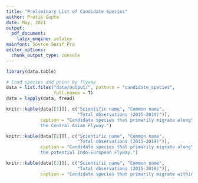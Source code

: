 ```yaml
---
title: "Preliminary List of Candidate Species"
author: Pratik Gupte
date: May, 2021
output: 
  pdf_document: 
    latex_engine: xelatex
mainfont: Source Serif Pro
editor_options:
  chunk_output_type: console
---
```


```r
library(data.table)

# load species and print by flyway
data = list.files("data/output/", pattern = "candidate_species",
                  full.names = T)
data = lapply(data, fread)
```

```r
knitr::kable(data[[1]][, c("Scientific name", "Common name",
                           "Total observations (2015-2019)")],
             caption = "Candidate species that primarily migrate along\\ 
             the Central Asian Flyway.")
```

```r
knitr::kable(data[[2]][, c("Scientific name", "Common name",
                           "Total observations (2015-2019)")],
             caption = "Candidate species that primarily migrate along\\ 
             the potential Indo-European Flyway.")

```

```r
knitr::kable(data[[3]][, c("Scientific name", "Common name",
                           "Total observations (2015-2019)")],
             caption = "Candidate species that primarily migrate within the Indian subcontinent.")

```
